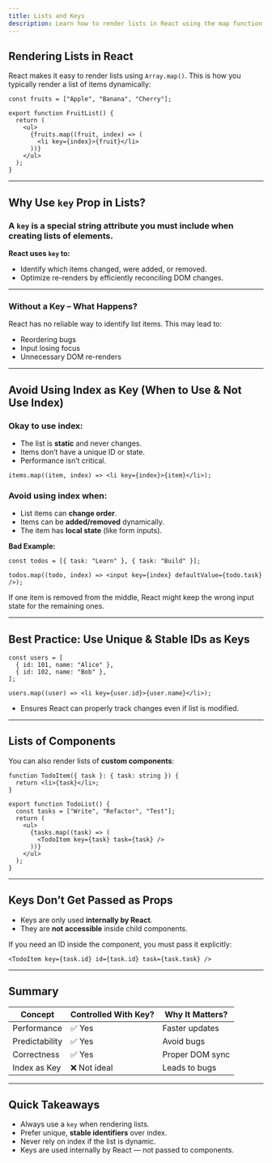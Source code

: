 ```yaml
---
title: Lists and Keys
description: Learn how to render lists in React using the map function and understand the importance of keys for efficient updates and rendering.
---
```


## **Rendering Lists in React**

React makes it easy to render lists using `Array.map()`. This is how you typically render a list of items dynamically:

```tsx
const fruits = ["Apple", "Banana", "Cherry"];

export function FruitList() {
  return (
    <ul>
      {fruits.map((fruit, index) => (
        <li key={index}>{fruit}</li>
      ))}
    </ul>
  );
}
```

---

## **Why Use `key` Prop in Lists?**

### A `key` is a special string attribute you **must** include when creating lists of elements.

**React uses `key` to:**

- Identify which items changed, were added, or removed.
- Optimize re-renders by efficiently reconciling DOM changes.

---

### Without a Key – What Happens?

React has no reliable way to identify list items. This may lead to:

- Reordering bugs
- Input losing focus
- Unnecessary DOM re-renders

---

## Avoid Using Index as Key (When to Use & Not Use Index)

### Okay to use index:

- The list is **static** and never changes.
- Items don’t have a unique ID or state.
- Performance isn’t critical.

```tsx
items.map((item, index) => <li key={index}>{item}</li>);
```

### Avoid using index when:

- List items can **change order**.
- Items can be **added/removed** dynamically.
- The item has **local state** (like form inputs).

**Bad Example:**

```tsx
const todos = [{ task: "Learn" }, { task: "Build" }];

todos.map((todo, index) => <input key={index} defaultValue={todo.task} />);
```

If one item is removed from the middle, React might keep the wrong input state for the remaining ones.

---

## Best Practice: Use Unique & Stable IDs as Keys

```tsx
const users = [
  { id: 101, name: "Alice" },
  { id: 102, name: "Bob" },
];

users.map((user) => <li key={user.id}>{user.name}</li>);
```

- Ensures React can properly track changes even if list is modified.

---

## Lists of Components

You can also render lists of **custom components**:

```tsx
function TodoItem({ task }: { task: string }) {
  return <li>{task}</li>;
}

export function TodoList() {
  const tasks = ["Write", "Refactor", "Test"];
  return (
    <ul>
      {tasks.map((task) => (
        <TodoItem key={task} task={task} />
      ))}
    </ul>
  );
}
```

---

## Keys Don’t Get Passed as Props

- Keys are only used **internally by React**.
- They are **not accessible** inside child components.

If you need an ID inside the component, you must pass it explicitly:

```tsx
<TodoItem key={task.id} id={task.id} task={task.task} />
```

---

## Summary

| Concept        | Controlled With Key? | Why It Matters? |
| -------------- | -------------------- | --------------- |
| Performance    | ✅ Yes               | Faster updates  |
| Predictability | ✅ Yes               | Avoid bugs      |
| Correctness    | ✅ Yes               | Proper DOM sync |
| Index as Key   | ❌ Not ideal         | Leads to bugs   |

---

## Quick Takeaways

- Always use a `key` when rendering lists.
- Prefer unique, **stable identifiers** over index.
- Never rely on index if the list is dynamic.
- Keys are used internally by React — not passed to components.
